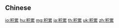 {{also|積累}}
==Chinese==
{{zh-see|積累}}

[[io:积累]]
[[hu:积累]]
[[mg:积累]]
[[ja:积累]]
[[th:积累]]
[[uk:积累]]
[[zh:积累]]
